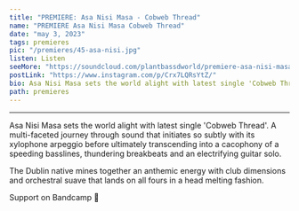 ---
title: "PREMIERE: Asa Nisi Masa - Cobweb Thread"
name: "PREMIERE Asa Nisi Masa Cobweb Thread"
date: "may 3, 2023"
tags: premieres
pic: "/premieres/45-asa-nisi.jpg"
listen: Listen
seeMore: "https://soundcloud.com/plantbassdworld/premiere-asa-nisi-masa-cobweb-thread"
postLink: "https://www.instagram.com/p/Crx7LQRsYtZ/"
bio: Asa Nisi Masa sets the world alight with latest single 'Cobweb Thread'. "
path: premieres
---

<SoundCloud
  url="https://soundcloud.com/plantbassdworld/premiere-asa-nisi-masa-cobweb-thread"
  name="Cobweb"
/>

<hr />

Asa Nisi Masa sets the world alight with latest single 'Cobweb Thread'. A multi-faceted journey through sound that initiates so subtly with its xylophone arpeggio before ultimately transcending into a cacophony of a speeding basslines, thundering breakbeats and an electrifying guitar solo.

The Dublin native mines together an anthemic energy with club dimensions and orchestral suave that lands on all fours in a head melting fashion.

Support <HoverLink url="asanisimasa.bandcamp.com/track/cobweb-thread" name="Asa Nisi Masa" external /> on Bandcamp 🌱
